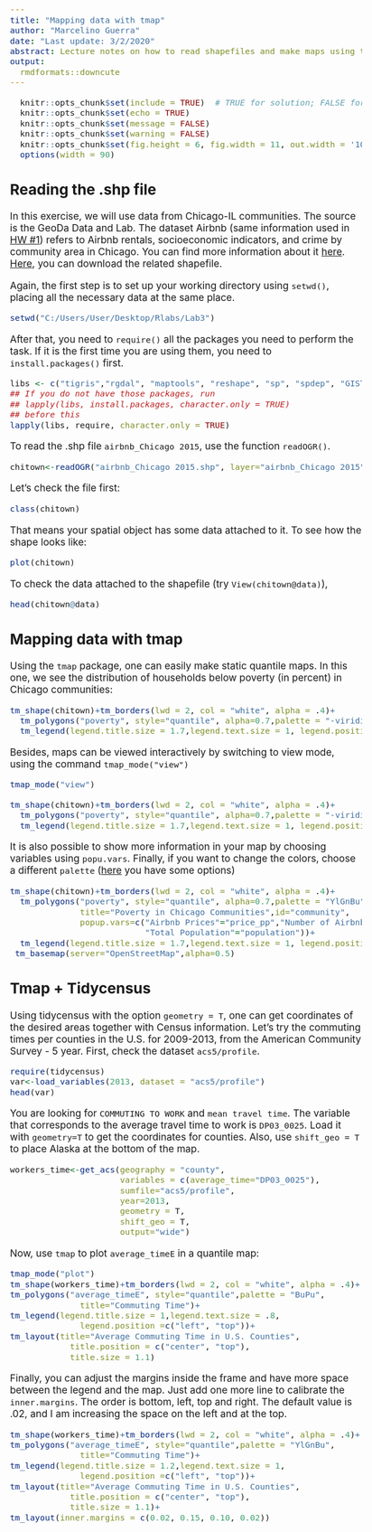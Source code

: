 ```yaml
---
title: "Mapping data with tmap"
author: "Marcelino Guerra"
date: "Last update: 3/2/2020"
abstract: Lecture notes on how to read shapefiles and make maps using the tmap package.
output: 
  rmdformats::downcute
---
```


<style type="text/css">
  body{
  font-size: 13pt;
}
</style>

```r
  knitr::opts_chunk$set(include = TRUE)  # TRUE for solution; FALSE for questions set
  knitr::opts_chunk$set(echo = TRUE)
  knitr::opts_chunk$set(message = FALSE)
  knitr::opts_chunk$set(warning = FALSE)
  knitr::opts_chunk$set(fig.height = 6, fig.width = 11, out.width = '100%', fig.align = "center")
  options(width = 90)

```

## Reading the .shp file

In this exercise, we will use data from Chicago-IL communities. The source is the GeoDa Data and Lab. The dataset Airbnb (same information used in [HW #1](https://guerramarcelino.github.io/Econ414/HW/HW1)) refers to Airbnb rentals, socioeconomic indicators, and crime by community area in Chicago. You can find more information about it [here](https://geodacenter.github.io/data-and-lab//airbnb_Chicago-2015/). [Here](https://github.com/guerramarcelino/UrbanEconomics/raw/master/Datasets/airbnb.zip), you can download the related shapefile.

Again, the first step is to set up your working directory using `setwd()`, placing all the necessary data at the same place. 
```r
setwd("C:/Users/User/Desktop/Rlabs/Lab3")
```

After that, you need to `require()` all the packages you need to perform the task. If it is the first time you are using them, you need to `install.packages()` first.

```r
libs <- c("tigris","rgdal", "maptools", "reshape", "sp", "spdep", "GISTools", "ggplot2", "tidyverse", "tmap", "viridis")
## If you do not have those packages, run 
## lapply(libs, install.packages, character.only = TRUE)
## before this
lapply(libs, require, character.only = TRUE)

```

To read the .shp file `airbnb_Chicago 2015`, use the function `readOGR()`.

```r
chitown<-readOGR("airbnb_Chicago 2015.shp", layer="airbnb_Chicago 2015")
```

Let's check the file first:
```r
class(chitown)
```

That means your spatial object has some data attached to it. To see how the shape looks like: 

```r
plot(chitown)
```

To check the data attached to the shapefile (try `View(chitown@data)`), 
```r
head(chitown@data)
```

## Mapping data with tmap

Using the `tmap` package, one can easily make static quantile maps. In this one, we see the distribution of households below poverty (in percent) in Chicago communities:

```r
tm_shape(chitown)+tm_borders(lwd = 2, col = "white", alpha = .4)+
  tm_polygons("poverty", style="quantile", alpha=0.7,palette = "-viridis", title="Poverty in Chicago Communities")+
  tm_legend(legend.title.size = 1.7,legend.text.size = 1, legend.position = c("left", "bottom"))
```

Besides, maps can be viewed interactively by switching to view mode, using the command `tmap_mode("view")`

```r
tmap_mode("view")

tm_shape(chitown)+tm_borders(lwd = 2, col = "white", alpha = .4)+
  tm_polygons("poverty", style="quantile", alpha=0.7,palette = "-viridis", title="Poverty in Chicago Communities")+
  tm_legend(legend.title.size = 1.7,legend.text.size = 1, legend.position = c("left", "bottom"))
```

It is also possible to show more information in your map by choosing variables using `popu.vars`. Finally, if you want to change the colors, choose a different `palette` ([here](https://bookdown.org/rdpeng/exdata/images/color-unnamed-chunk-11-1.png) you have some options)

```r

tm_shape(chitown)+tm_borders(lwd = 2, col = "white", alpha = .4)+
  tm_polygons("poverty", style="quantile", alpha=0.7,palette = "YlGnBu", 
              title="Poverty in Chicago Communities",id="community",
              popup.vars=c("Airbnb Prices"="price_pp","Number of Airbnb spots"="num_spots",
                           "Total Population"="population"))+
  tm_legend(legend.title.size = 1.7,legend.text.size = 1, legend.position = c("left", "bottom"))+
 tm_basemap(server="OpenStreetMap",alpha=0.5)
```

## Tmap + Tidycensus

Using tidycensus with the option `geometry = T`, one can get coordinates of the desired areas together with Census information. Let's try the commuting times per counties in the U.S. for 2009-2013, from the American Community Survey - 5 year. First, check the dataset `acs5/profile`. 

```r
require(tidycensus)
var<-load_variables(2013, dataset = "acs5/profile")
head(var)
```

You are looking for `COMMUTING TO WORK` and `mean travel time`. The variable that corresponds to the average travel time to work is `DP03_0025`. Load it with `geometry=T` to get the coordinates for counties. Also, use `shift_geo = T` to place Alaska at the bottom of the map.  

```r
workers_time<-get_acs(geography = "county", 
                      variables = c(average_time="DP03_0025"), 
                      sumfile="acs5/profile",
                      year=2013,
                      geometry = T,
                      shift_geo = T,
                      output="wide")
```

Now, use `tmap` to plot `average_timeE` in a quantile map:

```r
tmap_mode("plot")
tm_shape(workers_time)+tm_borders(lwd = 2, col = "white", alpha = .4)+
tm_polygons("average_timeE", style="quantile",palette = "BuPu",
              title="Commuting Time")+
tm_legend(legend.title.size = 1,legend.text.size = .8, 
              legend.position =c("left", "top"))+
tm_layout(title="Average Commuting Time in U.S. Counties", 
            title.position = c("center", "top"),
            title.size = 1.1)
```

Finally, you can adjust the margins inside the frame and have more space between the legend and the map. Just add one more line to calibrate the `inner.margins`. The order is bottom, left, top and right. The default value is .02, and I am increasing the space on the left and at the top.

```r
tm_shape(workers_time)+tm_borders(lwd = 2, col = "white", alpha = .4)+
tm_polygons("average_timeE", style="quantile",palette = "YlGnBu",
              title="Commuting Time")+
tm_legend(legend.title.size = 1.2,legend.text.size = 1, 
              legend.position =c("left", "top"))+
tm_layout(title="Average Commuting Time in U.S. Counties", 
            title.position = c("center", "top"),
            title.size = 1.1)+
tm_layout(inner.margins = c(0.02, 0.15, 0.10, 0.02))

```




